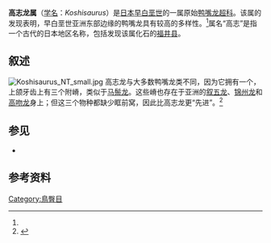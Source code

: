 {{Multiple issues|
{{Refimprove|time=2020-10-04T03:00:11+00:00}}
{{Copy edit|time=2020-10-04T03:00:34+00:00}}
}}
{{Automatic taxobox
| fossil_range = [[白垩纪|早白垩世]]，{{fossil range|128}}
| image = コシサウルスの化石.jpg
| image_caption = 化石材料与模型
| taxon = Koshisaurus
| authority = Shibata and Azuma, 2015
| type_species = '''胜山高志龙<br />''Koshisaurus katsuyama'''''
| type_species_authority = Shibata and Azuma, 2015
}}

'''高志龙属'''（[[学名|学名]]：''Koshisaurus''）是[[日本|日本]][[白垩纪|早白垩世]]{{link-en|北谷组|Kitadani Formation}}的一属原始[[鸭嘴龙超科|鸭嘴龙超科]]。该属的发现表明，早白垩世亚洲东部边缘的鸭嘴龙具有较高的多样性。<ref name=shibabaetal2015 />属名“高志”是指一个古代的日本地区名称，包括发现该属化石的[[福井县|福井县]]。

==叙述==
[[File:Koshisaurus_NT_small.jpg|thumb]] 
高志龙与大多数鸭嘴龙类不同，因为它拥有一个{{link-en|眶前窝|antorbital fenestra}}，上颌牙齿上有三个附嵴，类似于[[马鬃龙|马鬃龙]]。这些嵴也存在于亚洲的[[叙五龙|叙五龙]]、[[锦州龙|锦州龙]]和[[高吻龙|高吻龙]]身上；但这三个物种都缺少眶前窝，因此比高志龙更“先进”。<ref name=shibabaetal2015>{{cite journal | last1 = Shibaba | first1 = Masateru | last2 = Azuma | first2 = Yoichi | year = 2015 | title = New basal hadrosauroid (Dinosauria: Ornithopoda) from the Lower Cretaceous Kitadani Formation, Fukui, central Japan. | url = http://www.mapress.com/zootaxa/2015/f/z03914p440f.pdf| journal = Zootaxa | doi = 10.11646/zootaxa.3914.4.3 | volume=3914 | pages=421 | pmid = 25661952}}</ref>

==参见==
* {{link-en|鸭嘴龙类研究历史|Timeline of hadrosaur research}}

==参考资料==
{{Reflist}}

{{Ornithopoda|H.}}
{{Taxonbar|from=Q18961256}}

[[Category:鳥臀目|Category:鳥臀目]]